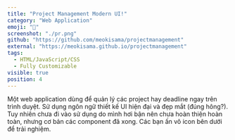 ```yaml
---
title: "Project Management Modern UI!"
category: "Web Application"
emoji: "📓"
screenshot: "./pr.png"
github: "https://github.com/meokisama/projectmanagement"
external: "https://meokisama.github.io/projectmanagement"
tags:
  - HTML/JavaScript/CSS
  - Fully Customizable
visible: true
position: 4
---
```


Một web application dùng để quản lý các project hay deadline ngay trên trình duyệt. Sử dụng ngôn ngữ thiết kế UI hiện đại và đẹp mắt (đúng hông?). Tuy nhiên chưa đi vào sử dụng do mình hơi bận nên chưa hoàn thiện hoàn toàn, nhưng cơ bản các component đã xong. Các bạn ấn vô icon bên dưới để trải nghiệm.
